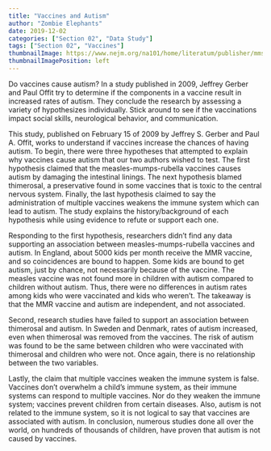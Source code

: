 ```yaml
---
title: "Vaccines and Autism"
author: "Zombie Elephants"
date: 2019-12-02
categories: ["Section 02", "Data Study"]
tags: ["Section 02", "Vaccines"]
thumbnailImage: https://www.nejm.org/na101/home/literatum/publisher/mms/journals/content/nejm/2007/nejm_2007.357.issue-13/nejmp078168/production/images/img_small/nejmp078168_f1.jpeg
thumbnailImagePosition: left
---
```


Do vaccines cause autism? In a study published in 2009, Jeffrey Gerber and Paul Offit try to determine if the components in a vaccine result in increased rates of autism. They conclude the research by assessing a variety of hypothesizes individually.  Stick around to see if the vaccinations impact social skills, neurological behavior, and communication.   

This study, published on February 15 of 2009 by Jeffrey S. Gerber and Paul A. Offit, works to understand if vaccines increase the chances of having autism. To begin, there were three hypotheses that attempted to explain why vaccines cause autism that our two authors wished to test. The first hypothesis claimed that the measles-mumps-rubella vaccines causes autism by damaging the intestinal linings. The next hypothesis blamed thimerosal, a preservative found in some vaccines that is toxic to the central nervous system. Finally, the last hypothesis claimed to say the administration of multiple vaccines weakens the immune system which can lead to autism. The study explains the history/background of each hypothesis while using evidence to refute or support each one.  

Responding to the first hypothesis, researchers didn’t find any data supporting an association between measles-mumps-rubella vaccines and autism. In England, about 5000 kids per month receive the MMR vaccine, and so coincidences are bound to happen. Some kids are bound to get autism, just by chance, not necessarily because of the vaccine. The measles vaccine was not found more in children with autism compared to children without autism. Thus, there were no differences in autism rates among kids who were vaccinated and kids who weren’t. The takeaway is that the MMR vaccine and autism are independent, and not associated.  

Second, research studies have failed to support an association between thimerosal and autism. In Sweden and Denmark, rates of autism increased, even when thimerosal was removed from the vaccines. The risk of autism was found to be the same between children who were vaccinated with thimerosal and children who were not. Once again, there is no relationship between the two variables.  

Lastly, the claim that multiple vaccines weaken the immune system is false. Vaccines don’t overwhelm a child’s immune system, as their immune systems can respond to multiple vaccines. Nor do they weaken the immune system; vaccines prevent children from certain diseases. Also, autism is not related to the immune system, so it is not logical to say that vaccines are associated with autism. In conclusion, numerous studies done all over the world, on hundreds of thousands of children, have proven that autism is not caused by vaccines.  